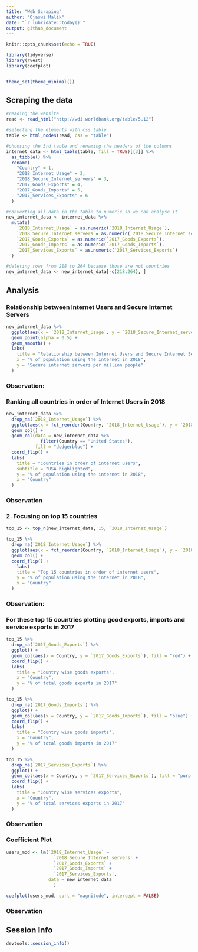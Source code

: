 ```yaml
---
title: "Web Scraping"
author: "Ojaswi Malik"
date: "`r lubridate::today()`"
output: github_document
---
```


```r
knitr::opts_chunk$set(echo = TRUE)

library(tidyverse)
library(rvest)
library(coefplot)


theme_set(theme_minimal())
```

## Scraping the data

```r
#reading the website
read <- read_html("http://wdi.worldbank.org/table/5.12")

#selecting the elements with css table
table <- html_nodes(read, css = "table") 

#choosing the 3rd table and renaming the headers of the columns
internet_data <- html_table(table, fill = TRUE)[[3]] %>%
  as_tibble() %>%
  rename(
    "Country" = 1,
    "2018_Internet_Usage" = 2,
    "2018_Secure_Internet_servers" = 3,
    "2017_Goods_Exports" = 4,
    "2017_Goods_Imports" = 5,
    "2017_Services_Exports" = 6
  )

#converting all data in the table to numeric so we can analyse it
new_internet_data <- internet_data %>%
  mutate(
    `2018_Internet_Usage` = as.numeric(`2018_Internet_Usage`),
    `2018_Secure_Internet_servers`= as.numeric(`2018_Secure_Internet_servers`),
    `2017_Goods_Exports` = as.numeric(`2017_Goods_Exports`),
    `2017_Goods_Imports` = as.numeric(`2017_Goods_Imports`),
    `2017_Services_Exports` = as.numeric(`2017_Services_Exports`)
  )

#deleting rows from 218 to 264 because those are not countries
new_internet_data <- new_internet_data[-c(218:264), ]

```
## Analysis


###  Relationship between Internet Users and Secure Internet Servers

```r
new_internet_data %>%
  ggplot(aes(x = `2018_Internet_Usage`, y = `2018_Secure_Internet_servers`)) + 
  geom_point(alpha = 0.5) + 
  geom_smooth() + 
  labs(
    title = "Relationship between Internet Users and Secure Internet Servers",
    x = "% of population using the internet in 2018",
    y = "Secure internet servers per million people"
  )

```

### Observation:

### Ranking all countries in order of Internet Users in 2018

```r

new_internet_data %>%
  drop_na(`2018_Internet_Usage`) %>%
  ggplot(aes(x = fct_reorder(Country, `2018_Internet_Usage`), y = `2018_Internet_Usage`)) + 
  geom_col() +
  geom_col(data = new_internet_data %>%
             filter(Country == "United States"), 
           fill = "dodgerblue") +
  coord_flip() +
  labs(
    title = "Countries in order of internet users",
    subtitle = "USA highlighted",
    y = "% of population using the internet in 2018",
    x = "Country"
  )

```

### Observation

### 2. Focusing on top 15 countries

```r
top_15 <- top_n(new_internet_data, 15, `2018_Internet_Usage`)

top_15 %>%
  drop_na(`2018_Internet_Usage`) %>%
  ggplot(aes(x = fct_reorder(Country, `2018_Internet_Usage`), y = `2018_Internet_Usage`)) + 
  geom_col() +
  coord_flip() +
    labs(
    title = "Top 15 countries in order of internet users",
    y = "% of population using the internet in 2018",
    x = "Country"
  )


```

### Observation:

### For these top 15 countries plotting good exports, imports and service exports in 2017 

```r

top_15 %>%
  drop_na(`2017_Goods_Exports`) %>%
  ggplot() +
  geom_col(aes(x = Country, y = `2017_Goods_Exports`), fill = "red") +
  coord_flip() + 
  labs(
    title = "Country wise goods exports",
    x = "Country",
    y = "% of total goods exports in 2017"
  )

top_15 %>%
  drop_na(`2017_Goods_Imports`) %>%
  ggplot() +
  geom_col(aes(x = Country, y = `2017_Goods_Imports`), fill = "blue") +
  coord_flip() +
  labs(
    title = "Country wise goods imports",
    x = "Country",
    y = "% of total goods imports in 2017"
  )

top_15 %>%
  drop_na(`2017_Services_Exports`) %>%
  ggplot() +
  geom_col(aes(x = Country, y = `2017_Services_Exports`), fill = "purple") +
  coord_flip() +
  labs(
    title = "Country wise services exports",
    x = "Country",
    y = "% of total services exports in 2017"
  )


```


### Observation

### Coefficient Plot

```r

users_mod <- lm(`2018_Internet_Usage` ~ 
                  `2018_Secure_Internet_servers` + 
                  `2017_Goods_Exports` +
                  `2017_Goods_Imports` +
                  `2017_Services_Exports`,
                data = new_internet_data
                  )

coefplot(users_mod, sort = "magnitude", intercept = FALSE)
```

### Observation 

## Session Info

```r
devtools::session_info()
```